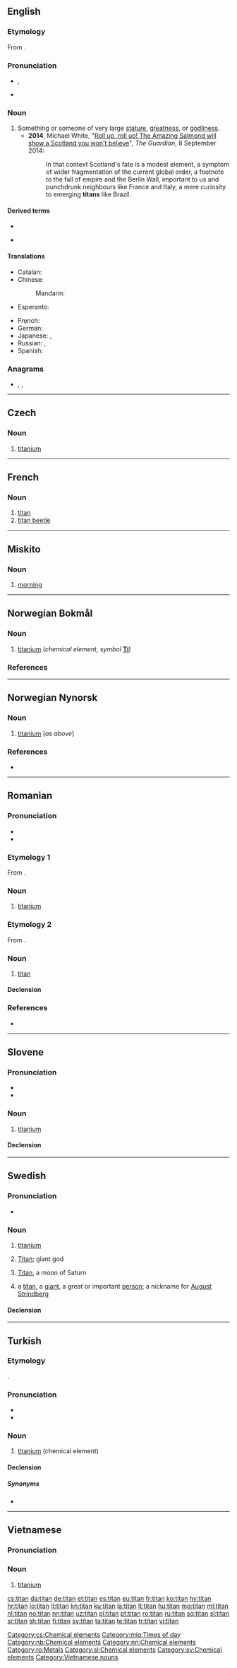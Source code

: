 {{also|Titan|Titán|titán}}
==English==

===Etymology===
From {{term|Titan}}.

===Pronunciation===
* {{enPR|tīʹtən}}, {{IPA|/ˈtaɪtən/|lang=en}}
* {{homophones|lang=en|tighten|Titan}}

===Noun===
{{en-noun}}

# Something or someone of very large [[stature]], [[greatness]], or [[godliness]].
#* '''2014''', Michael White, "[http://www.theguardian.com/politics/2014/sep/08/salmond-scotland-independence-first-minister Roll up, roll up! The Amazing Salmond will show a Scotland you won't believe]", ''The Guardian'', 8 September 2014:
#*: In that context Scotland's fate is a modest element, a symptom of wider fragmentation of the current global order, a footnote to the fall of empire and the Berlin Wall, important to us and punchdrunk neighbours like France and Italy, a mere curiosity to emerging '''titans''' like Brazil.

====Derived terms====
{{rel-top|terms derived from ''titan (noun)''}}
* {{l|en|titanic}}
{{rel-mid}}
* {{l|en|titanium}}
{{rel-bottom}}

====Translations====
{{trans-top|something or someone large in stature, greatness or godliness}}
* Catalan: {{t|ca|tità|m}}
* Chinese:
*: Mandarin: {{t+|cmn|巨人|tr=jùrén|sc=Hani}}
* Esperanto: {{t+|eo|titano}}
{{trans-mid}}
* French: {{t+|fr|titan|m}}
* German: {{t+|de|Titan|m}}
* Japanese: {{t|ja|巨人|tr=きょじん, kyojin|sc=Jpan}}, {{t+|ja|タイタン|tr=taitan|sc=Jpan}}
* Russian: {{t+|ru|тита́н|m}}, {{t+|ru|исполи́н|m}}
* Spanish: {{t|es|titán|m}}
{{trans-bottom}}

===Anagrams===
* {{l|en|taint}}, {{l|en|'taint}}, {{l|en|tinta}}

----

==Czech==
{{elements|Ti|skandium|Ca|vanad|V|lang=cs}}

===Noun===
{{cs-noun|g=m}}

# [[titanium]]

[[Category:cs:Chemical elements]]

----

==French==

===Noun===
{{fr-noun|m}}

# [[#English|titan]]
# [[titan beetle]]

----

==Miskito==

===Noun===
{{head|miq|noun}}

# [[morning]]

[[Category:miq:Times of day]]

----

==Norwegian Bokmål==
{{wikipedia|lang=no|titan (grunnstoff)}}

===Noun===
{{head|nb|noun|g=n|definite singular|titanet}} {{label|nb|uncountable}}

# [[titanium]] (''chemical element, symbol'' '''[[Ti]]''')

===References===
{{R:The Bokmål Dictionary}}
[[Category:nb:Chemical elements]]

----

==Norwegian Nynorsk==
{{Wikipedia|lang=nn|grunnstoffet titan}}

===Noun===
{{head|nn|noun|g=n|definite singular|titanet}} {{label|nn|uncountable}}

# [[titanium]] (''as above'')

===References===
* {{R:The Nynorsk Dictionary}}
[[Category:nn:Chemical elements]]

----

==Romanian==

===Pronunciation===
* {{IPA|/tiˈtan/|lang=ro}}
* {{hyphenation|ti|tan|lang=ro}}

{{wikipedia|lang=ro}}
{{elements|Ti|scandiu|Sc|vanadiu|V|lang=ro}}

===Etymology 1===
From {{etyl|fr|ro}} {{m|fr|titane}}.

===Noun===
{{ro-noun|n|-}}

# [[titanium]] {{gloss|chemical element}}

===Etymology 2===
From {{etyl|fr|ro}} {{m|fr|titan}}.

===Noun===
{{ro-noun|m|titani}}

# [[titan#English|titan]]

====Declension====
{{ro-noun-m}}

===References===
* {{R:DEX}}

[[Category:ro:Metals]]

----

==Slovene==
{{elements|lang=sl|Ti|skándij|Sc|vanádij|V}}

===Pronunciation===
* {{IPA|lang=sl|/tiˈtáːn/}}
* {{sl-tonal|titȃn}}

===Noun===
{{sl-noun|titán|m-in|titána|-}}

# [[titanium]]

====Declension====
{{sl-decl-noun-m|titán|n=sg}}

[[Category:sl:Chemical elements]]

----

==Swedish==
{{wikipedia|lang=sv}}

===Pronunciation===
* {{IPA|/tɪˈtɑːn/|lang=sv}}

===Noun===
{{sv-noun|c|g2=n}}

# [[titanium]] {{g|n}}
# {{label|sv|mythology}} [[Titan]]; giant god {{g|c}}
# {{label|sv|astronomy}} [[Titan]], a moon of Saturn {{g|c}}
# a [[#English|titan]], a [[giant]], a great or important [[person]]; a nickname for [[w:August Strindberg|August Strindberg]] {{g|c}}

====Declension====
{{sv-noun-unc-irreg-n|2=titanet|definitions=1}}
{{sv-infl-noun-c-er|definitions=2, 3, 4}}

[[Category:sv:Chemical elements]]

----

==Turkish==
{{elements|Ti|skandiyum|Li|vanadyum|V|lang=tr}}

===Etymology===
{{bor|tr|fr|titane}}.

===Pronunciation===
* {{IPA|[titán]|lang=tr}}
* {{hyphenation|ti|tan|lang=tr}}

===Noun===
{{tr-noun|ı|lar}}

# [[titanium]] (chemical element)

====Declension====
{{tr-noun-c|a|d}}

=====Synonyms=====
* {{l|tr|titanyum}}

----

==Vietnamese==

===Pronunciation===
{{vi-pron|ti-tan}}

===Noun===
{{head|vi|nouns}}

# [[titanium]]

{{attention|vi}}

[[Category:Vietnamese nouns]]

[[cs:titan]]
[[da:titan]]
[[de:titan]]
[[et:titan]]
[[es:titan]]
[[eu:titan]]
[[fr:titan]]
[[ko:titan]]
[[hy:titan]]
[[hr:titan]]
[[io:titan]]
[[it:titan]]
[[kn:titan]]
[[ku:titan]]
[[la:titan]]
[[lt:titan]]
[[hu:titan]]
[[mg:titan]]
[[ml:titan]]
[[nl:titan]]
[[no:titan]]
[[nn:titan]]
[[uz:titan]]
[[pl:titan]]
[[pt:titan]]
[[ro:titan]]
[[ru:titan]]
[[sq:titan]]
[[sl:titan]]
[[sr:titan]]
[[sh:titan]]
[[fi:titan]]
[[sv:titan]]
[[ta:titan]]
[[te:titan]]
[[tr:titan]]
[[vi:titan]]